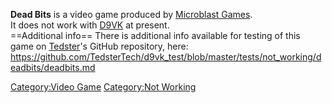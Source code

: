 <strong>Dead Bits</strong> is a video game produced by [[Microblast Games]].
<br />
It does not work with [[D9VK]] at present.
<br />
==Additional info==
There is additional info available for testing of this game on [[User:Tedster|Tedster]]'s GitHub repository, here:
<br />
https://github.com/TedsterTech/d9vk_test/blob/master/tests/not_working/deadbits/deadbits.md

[[Category:Video Game]]
[[Category:Not Working]]
